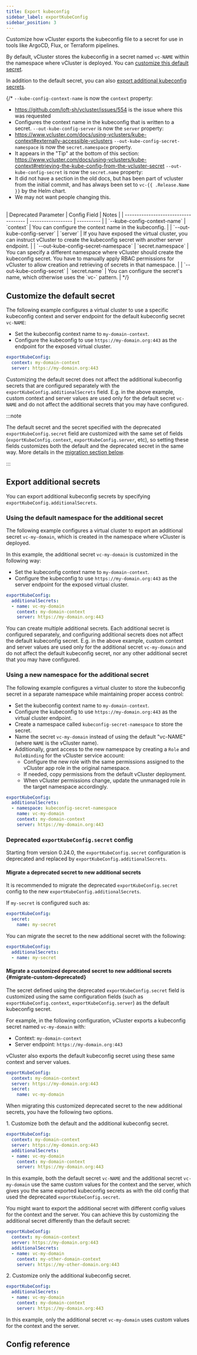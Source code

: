 ```yaml
---
title: Export kubeconfig
sidebar_label: exportKubeConfig
sidebar_position: 3
---
```



Customize how vCluster exports the kubeconfig file to a secret for use in tools like ArgoCD, Flux, or Terraform pipelines.

By default, vCluster stores the kubeconfig in a secret named `vc-NAME` within the namespace where vCluster is deployed. 
You can [customize this default secret](#customize-the-default-secret).

In addition to the default secret, you can also [export additional kubeconfig secrets](#export-additional-secrets).

<!-- vale off -->
{/*
`--kube-config-context-name` is now the `context` property:
  - https://github.com/loft-sh/vcluster/issues/554 is the issue where this was requested
  - Configures the context name in the kubeconfig that is written to a secret.
`--out-kube-config-server` is now the `server` property:
  - https://www.vcluster.com/docs/using-vclusters/kube-context#externally-accessible-vclusters
`--out-kube-config-secret-namespace` is now the `secret.namespace` property.
  - It appears in the "Tip" at the bottom of this section: https://www.vcluster.com/docs/using-vclusters/kube-context#retrieving-the-kube-config-from-the-vcluster-secret
`--out-kube-config-secret` is now the `secret.name` property:
  - It did not have a section in the old docs, but has been part of vcluster from the initial commit, and has always been set to `vc-{{ .Release.Name }}` by the Helm chart.
  - We may not want people changing this.

<br/>
| Deprecated Parameter             | Config Field       | Notes |
| ------------------------------------ | ------------------ | ---------- |
| `--kube-config-context-name`         | `context`          | You can configure the context name in the kubeconfig.   |
| `--out-kube-config-server`           | `server`           | If you have exposed the virtual cluster, you can instruct vCluster to create the kubeconfig secret with another server endpoint.   |
| `--out-kube-config-secret-namespace` | `secret.namespace` | You can specify a different namespace where vCluster should create the kubeconfig secret. You have to manually apply RBAC permissions for vCluster to allow creation and retrieving of secrets in that namespace.   |
| `--out-kube-config-secret`           | `secret.name`      | You can configure the secret's name, which otherwise uses the `vc-<cluster-name>` pattern.   |
*/}

<!-- vale on -->

## Customize the default secret

The following example configures a virtual cluster to use a specific kubeconfig context and server endpoint for the default
kubeconfig secret `vc-NAME`:

- Set the kubeconfig context name to `my-domain-context`.
- Configure the kubeconfig to use `https://my-domain.org:443` as the endpoint for the exposed virtual cluster.

```yaml
exportKubeConfig:
  context: my-domain-context
  server: https://my-domain.org:443
```

Customizing the default secret does not affect the additional kubeconfig secrets that are configured separately with the
`exportKubeConfig.additionalSecrets` field. E.g. in the above example, custom context and server values are used only
for the default secret `vc-NAME` and do not affect the additional secrets that you may have configured.

:::note

The default secret and the secret specified with the deprecated `exportKubeConfig.secret` field are customized with
the same set of fields (`exportKubeConfig.context`, `exportKubeConfig.server`, etc), so setting these fields customizes
both the default and the deprecated secret in the same way. More details in the [migration section below](#migrate-custom-deprecated).

:::

## Export additional secrets

You can export additional kubeconfig secrets by specifying `exportKubeConfig.additionalSecrets`.

### Using the default namespace for the additional secret

The following example configures a virtual cluster to export an additional secret `vc-my-domain`, which is created in
the namespace where vCluster is deployed.

In this example, the additional secret `vc-my-domain` is customized in the following way:
- Set the kubeconfig context name to `my-domain-context`.
- Configure the kubeconfig to use `https://my-domain.org:443` as the server endpoint for the exposed virtual cluster.

```yaml
exportKubeConfig:
  additionalSecrets:
  - name: vc-my-domain
    context: my-domain-context
    server: https://my-domain.org:443
```

You can create multiple additional secrets. Each additional secret is configured separately, and configuring additional
secrets does not affect the default kubeconfig secret. E.g. in the above example, custom context and server values are
used only for the additional secret `vc-my-domain` and do not affect the default kubeconfig secret, nor any other
additional secret that you may have configured.

### Using a new namespace for the additional secret

The following example configures a virtual cluster to store the kubeconfig secret in a separate namespace while maintaining
proper access control:

- Set the kubeconfig context name to `my-domain-context`.
- Configure the kubeconfig to use `https://my-domain.org:443` as the virtual cluster endpoint.
- Create a namespace called `kubeconfig-secret-namespace` to store the secret.
- Name the secret `vc-my-domain` instead of using the default "vc-NAME" (where `NAME` is the vCluster name).
- Additionally, grant access to the new namespace by creating a `Role` and `RoleBinding` for the vCluster service account:
  - Configure the new role with the same permissions assigned to the vCluster app role in the original namespace.
  - If needed, copy permissions from the default vCluster deployment.
  - When vCluster permissions change, update the unmanaged role in the target namespace accordingly.

```yaml
exportKubeConfig:
  additionalSecrets:
  - namespace: kubeconfig-secret-namespace
    name: vc-my-domain
    context: my-domain-context
    server: https://my-domain.org:443
```

### Deprecated `exportKubeConfig.secret` config

Starting from version 0.24.0, the `exportKubeConfig.secret` configuration is deprecated and replaced by `exportKubeConfig.additionalSecrets`.

#### Migrate a deprecated secret to new additional secrets

It is recommended to migrate the deprecated `exportKubeConfig.secret` config to the new `exportKubeConfig.additionalSecrets`.

If `my-secret` is configured such as:

```yaml
exportKubeConfig:
  secret:
    name: my-secret
```

You can migrate the secret to the new additional secret with the following:

```yaml
exportKubeConfig:
  additionalSecrets:
  - name: my-secret
```

#### Migrate a customized deprecated secret to new additional secrets {#migrate-custom-deprecated}

The secret defined using the deprecated `exportKubeConfig.secret` field is customized using the same configuration fields (such as `exportKubeConfig.context`, `exportKubeConfig.server`) as the default kubeconfig secret.

For example, in the following configuration, vCluster exports a kubeconfig secret named `vc-my-domain` with:

- Context: `my-domain-context`
- Server endpoint: `https://my-domain.org:443`

vCluster also exports the default kubeconfig secret using these same context and server values.

```yaml
exportKubeConfig:
  context: my-domain-context
  server: https://my-domain.org:443
  secret:
    name: vc-my-domain
```

When migrating this customized deprecated secret to the new additional secrets, you have the following two options.

1\. Customize both the default and the additional kubeconfig secret.

```yaml
exportKubeConfig:
  context: my-domain-context
  server: https://my-domain.org:443
  additionalSecrets:
  - name: vc-my-domain
    context: my-domain-context
    server: https://my-domain.org:443
```

In this example, both the default secret `vc-NAME` and the additional secret `vc-my-domain` use the same custom values
for the context and the server, which gives you the same exported kubeconfig secrets as with the old config that used
the deprecated `exportKubeConfig.secret`.

You might want to export the additional secret with different config values for the context and the server. You can achieve
this by customizing the additional secret differently than the default secret:

```yaml
exportKubeConfig:
  context: my-domain-context
  server: https://my-domain.org:443
  additionalSecrets:
  - name: vc-my-domain
    context: my-other-domain-context
    server: https://my-other-domain.org:443
```

2\. Customize only the additional kubeconfig secret.

```yaml
exportKubeConfig:
  additionalSecrets:
  - name: vc-my-domain
    context: my-domain-context
    server: https://my-domain.org:443
```

In this example, only the additional secret `vc-my-domain` uses custom values for the context and the server.

## Config reference

<ExportKubeConfig />
